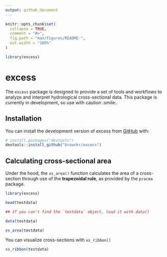```yaml
---
output: github_document
---
```


<!-- README.md is generated from README.Rmd. Please edit that file -->

```r
knitr::opts_chunk$set(
  collapse = TRUE,
  comment = "#>",
  fig.path = "man/figures/README-",
  out.width = "100%"
)

library(excess)
```

# excess

<!-- badges: start -->
<!-- badges: end -->

The `excess` package is designed to provide a set of tools and workflows to analyze and interpret hydrological cross-sectional data. This package is currently in development, so use with caution :smile:.

## Installation

You can install the development version of excess from [GitHub](https://github.com/) with:

``` r
# install.packages("devtools")
devtools::install_github("brownhr/excess")
```

## Calculating cross-sectional area

Under the hood, the `xs_area()` function calculates the area of a cross-section through use of the **trapezoidal rule**, as provided by the `pracma` package.


```r
library(excess)

head(testdata)

```


```r
## If you can't find the `testdata` object, load it with data()

data(testdata)
```



```r

xs_area(testdata)

```

You can visualize cross-sections with `xs_ribbon()`


```r

xs_ribbon(testdata)

```
